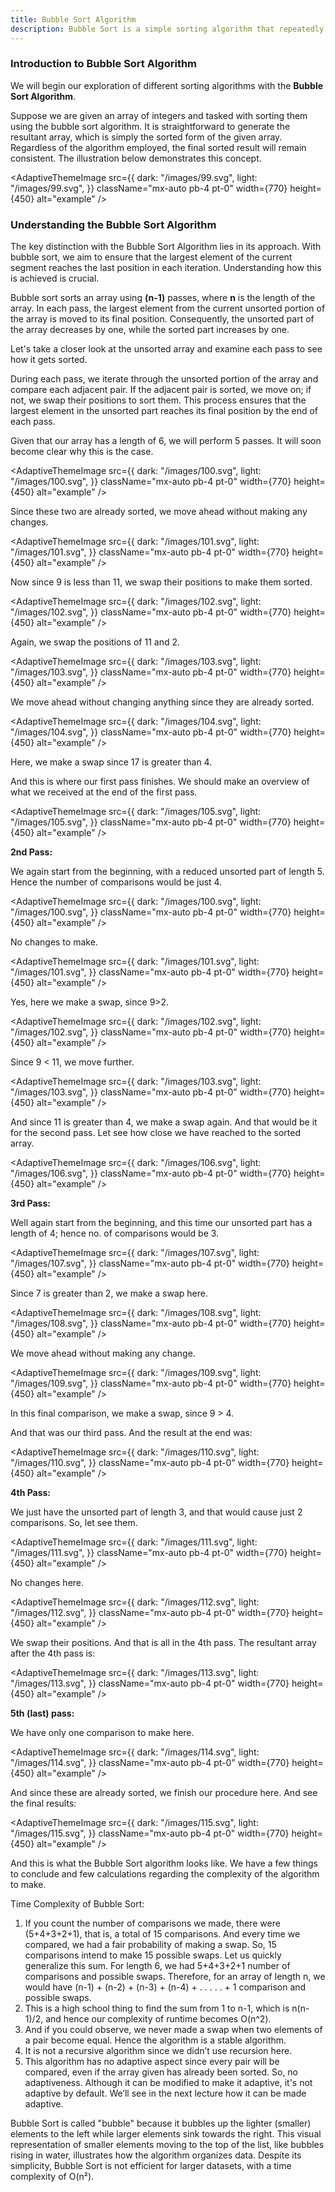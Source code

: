 ---
title: Bubble Sort Algorithm
description: Bubble Sort is a simple sorting algorithm that repeatedly steps through the list, compares adjacent elements, and swaps them if they are in the wrong order. This process is repeated until no swaps are needed, indicating that the list is sorted. While easy to implement, Bubble Sort has a time complexity of O(n²), making it inefficient for large datasets.
---

### Introduction to Bubble Sort Algorithm

We will begin our exploration of different sorting algorithms with the **Bubble Sort Algorithm**.

Suppose we are given an array of integers and tasked with sorting them using the bubble sort algorithm. It is straightforward to generate the resultant array, which is simply the sorted form of the given array. Regardless of the algorithm employed, the final sorted result will remain consistent. The illustration below demonstrates this concept.

<AdaptiveThemeImage
  src={{
    dark: "/images/99.svg",
    light: "/images/99.svg",
  }}
  className="mx-auto pb-4 pt-0"
  width={770}
  height={450}
  alt="example"
/>

### Understanding the Bubble Sort Algorithm

The key distinction with the Bubble Sort Algorithm lies in its approach. With bubble sort, we aim to ensure that the largest element of the current segment reaches the last position in each iteration. Understanding how this is achieved is crucial.

Bubble sort sorts an array using **(n-1)** passes, where **n** is the length of the array. In each pass, the largest element from the current unsorted portion of the array is moved to its final position. Consequently, the unsorted part of the array decreases by one, while the sorted part increases by one. 

Let's take a closer look at the unsorted array and examine each pass to see how it gets sorted.

During each pass, we iterate through the unsorted portion of the array and compare each adjacent pair. If the adjacent pair is sorted, we move on; if not, we swap their positions to sort them. This process ensures that the largest element in the unsorted part reaches its final position by the end of each pass.

Given that our array has a length of 6, we will perform 5 passes. It will soon become clear why this is the case.

<AdaptiveThemeImage
  src={{
    dark: "/images/100.svg",
    light: "/images/100.svg",
  }}
  className="mx-auto pb-4 pt-0"
  width={770}
  height={450}
  alt="example"
/>

Since these two are already sorted, we move ahead without making any changes.

<AdaptiveThemeImage
  src={{
    dark: "/images/101.svg",
    light: "/images/101.svg",
  }}
  className="mx-auto pb-4 pt-0"
  width={770}
  height={450}
  alt="example"
/>

Now since 9 is less than 11, we swap their positions to make them sorted.

<AdaptiveThemeImage
  src={{
    dark: "/images/102.svg",
    light: "/images/102.svg",
  }}
  className="mx-auto pb-4 pt-0"
  width={770}
  height={450}
  alt="example"
/>

Again, we swap the positions of 11 and 2.

<AdaptiveThemeImage
  src={{
    dark: "/images/103.svg",
    light: "/images/103.svg",
  }}
  className="mx-auto pb-4 pt-0"
  width={770}
  height={450}
  alt="example"
/>

We move ahead without changing anything since they are already sorted.

<AdaptiveThemeImage
  src={{
    dark: "/images/104.svg",
    light: "/images/104.svg",
  }}
  className="mx-auto pb-4 pt-0"
  width={770}
  height={450}
  alt="example"
/>

Here, we make a swap since 17 is greater than 4.

And this is where our first pass finishes. We should make an overview of what we received at the end of the first pass.

<AdaptiveThemeImage
  src={{
    dark: "/images/105.svg",
    light: "/images/105.svg",
  }}
  className="mx-auto pb-4 pt-0"
  width={770}
  height={450}
  alt="example"
/>

**2nd Pass:**

We again start from the beginning, with a reduced unsorted part of length 5. Hence the number of comparisons would be just 4.

<AdaptiveThemeImage
  src={{
    dark: "/images/100.svg",
    light: "/images/100.svg",
  }}
  className="mx-auto pb-4 pt-0"
  width={770}
  height={450}
  alt="example"
/>

No changes to make.

<AdaptiveThemeImage
  src={{
    dark: "/images/101.svg",
    light: "/images/101.svg",
  }}
  className="mx-auto pb-4 pt-0"
  width={770}
  height={450}
  alt="example"
/>

Yes, here we make a swap, since 9>2.

<AdaptiveThemeImage
  src={{
    dark: "/images/102.svg",
    light: "/images/102.svg",
  }}
  className="mx-auto pb-4 pt-0"
  width={770}
  height={450}
  alt="example"
/>

Since 9 < 11, we move further.

<AdaptiveThemeImage
  src={{
    dark: "/images/103.svg",
    light: "/images/103.svg",
  }}
  className="mx-auto pb-4 pt-0"
  width={770}
  height={450}
  alt="example"
/>

And since 11 is greater than 4, we make a swap again. And that would be it for the second pass. Let see how close we have reached to the sorted array.

<AdaptiveThemeImage
  src={{
    dark: "/images/106.svg",
    light: "/images/106.svg",
  }}
  className="mx-auto pb-4 pt-0"
  width={770}
  height={450}
  alt="example"
/>

**3rd Pass:**

Well again start from the beginning, and this time our unsorted part has a length of 4; hence no. of comparisons would be 3.

<AdaptiveThemeImage
  src={{
    dark: "/images/107.svg",
    light: "/images/107.svg",
  }}
  className="mx-auto pb-4 pt-0"
  width={770}
  height={450}
  alt="example"
/>

Since 7 is greater than 2, we make a swap here.

<AdaptiveThemeImage
  src={{
    dark: "/images/108.svg",
    light: "/images/108.svg",
  }}
  className="mx-auto pb-4 pt-0"
  width={770}
  height={450}
  alt="example"
/>

We move ahead without making any change.

<AdaptiveThemeImage
  src={{
    dark: "/images/109.svg",
    light: "/images/109.svg",
  }}
  className="mx-auto pb-4 pt-0"
  width={770}
  height={450}
  alt="example"
/>

In this final comparison, we make a swap, since 9 > 4.

And that was our third pass. And the result at the end was:

<AdaptiveThemeImage
  src={{
    dark: "/images/110.svg",
    light: "/images/110.svg",
  }}
  className="mx-auto pb-4 pt-0"
  width={770}
  height={450}
  alt="example"
/>

**4th Pass:**

We just have the unsorted part of length 3, and that would cause just 2 comparisons. So, let see them.

<AdaptiveThemeImage
  src={{
    dark: "/images/111.svg",
    light: "/images/111.svg",
  }}
  className="mx-auto pb-4 pt-0"
  width={770}
  height={450}
  alt="example"
/>

No changes here.

<AdaptiveThemeImage
  src={{
    dark: "/images/112.svg",
    light: "/images/112.svg",
  }}
  className="mx-auto pb-4 pt-0"
  width={770}
  height={450}
  alt="example"
/>

We swap their positions. And that is all in the 4th pass. The resultant array after the 4th pass is:

<AdaptiveThemeImage
  src={{
    dark: "/images/113.svg",
    light: "/images/113.svg",
  }}
  className="mx-auto pb-4 pt-0"
  width={770}
  height={450}
  alt="example"
/>

**5th (last) pass:**

We have only one comparison to make here. 

<AdaptiveThemeImage
  src={{
    dark: "/images/114.svg",
    light: "/images/114.svg",
  }}
  className="mx-auto pb-4 pt-0"
  width={770}
  height={450}
  alt="example"
/>

And since these are already sorted, we finish our procedure here. And see the final results:

<AdaptiveThemeImage
  src={{
    dark: "/images/115.svg",
    light: "/images/115.svg",
  }}
  className="mx-auto pb-4 pt-0"
  width={770}
  height={450}
  alt="example"
/>

And this is what the Bubble Sort algorithm looks like. We have a few things to conclude and few calculations regarding the complexity of the algorithm to make.

Time Complexity of Bubble Sort:

1. If you count the number of comparisons we made, there were (5+4+3+2+1), that is, a total of 15 comparisons. And every time we compared, we had a fair probability of making a swap. So, 15 comparisons intend to make 15 possible swaps.  Let us quickly generalize this sum. For length 6, we had 5+4+3+2+1 number of comparisons and possible swaps. Therefore, for an array of length n, we would have (n-1) + (n-2) + (n-3) + (n-4) + . . . . . + 1 comparison and possible swaps.
2. This is a high school thing to find the sum from 1 to n-1, which is n(n-1)/2, and hence our complexity of runtime becomes O(n^2).
3. And if you could observe, we never made a swap when two elements of a pair become equal. Hence the algorithm is a stable algorithm. 
4. It is not a recursive algorithm since we didn’t use recursion here.
5. This algorithm has no adaptive aspect since every pair will be compared, even if the array given has already been sorted. So, no adaptiveness. Although it can be modified to make it 
adaptive, it's not adaptive by default. We’ll see in the next lecture how it can be made adaptive.

Bubble Sort is called "bubble" because it bubbles up the lighter (smaller) elements to the left while larger elements sink towards the right. This visual representation of smaller elements moving to the top of the list, like bubbles rising in water, illustrates how the algorithm organizes data. Despite its simplicity, Bubble Sort is not efficient for larger datasets, with a time complexity of O(n²).


